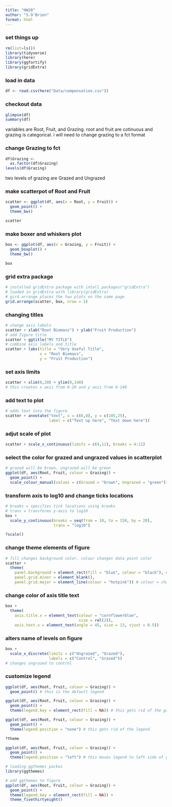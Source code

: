 ```yaml
---
title: "HW28"
author: "S.O'Brien"
format: html
---
```


### set things up

```r
rm(list=ls())
library(tidyverse)
library(here)
library(ggfortify)
library(gridExtra)
```

### load in data

```r
df <- read.csv(here("Data/compensation.csv"))
```

### checkout data

```r
glimpse(df)
summary(df)
```
variables are Root, Fruit, and Grazing. root and fruit are cotinuous and grazing is categorical. i will need to change grazing to a fct format

### change Grazing to fct

```r
df$Grazing <- 
  as.factor(df$Grazing)
levels(df$Grazing)
```

two levels of grazing are Grazed and Ungrazed 

### make scatterpot of Root and Fruit

```r
scatter <- ggplot(df, aes(x = Root, y = Fruit)) +
  geom_point() +
  theme_bw()

scatter
```

### make boxer and whiskers plot

```r
box <- ggplot(df, aes(x = Grazing, y = Fruit)) +
  geom_boxplot() +
  theme_bw()

box
```

### grid extra package

```r
# installed gridExtra package with intall.packages("gridExtra")
# loaded in gridExtra with library(gridExtra)
# gird.arrange places the two plots on the same page
grid.arrange(scatter, box, nrow = 1)
```

### changing titles

```r
# change axis labels 
scatter + xlab("Root Biomass") + ylab("Fruit Production")
# add figure title
scatter + ggtitle("MY TITLE")
# combine axis labels and title
scatter + labs(title = "Very Useful Title",
               x = "Root Biomass",
               y = "Fruit Production")
```

### set axis limits 

```r
scatter + xlim(0,20) + ylim(0,140)
# this creates x axis from 0-20 and y axis from 0-140
```

### add text to plot

```r
# adds text into the figure
scatter + annotate("text", x = c(6,8), y = c(105,25),
                   label = c("Text up here", "Text down here"))
```

### adjut scale of plot

```r
scatter + scale_x_continuous(limits = c(4,11), breaks = 4:11)
```

### select the color for grazed and ungrazed values in scatterplot 

```r
# grazed will be brown, ungrazed will be green
ggplot(df, aes(Root, Fruit, colour = Grazing)) +
  geom_point() +
  scale_colour_manual(values = c(Grazed = "brown", Ungrazed = "green"))
```

### transform axis to log10 and change ticks locations

```r
# breaks = specifies tick locations using breaks
# trans = transforms y-axis to log10
box +
  scale_y_continuous(breaks = seq(from = 10, to = 150, by = 20),
                     trans = "log10")

?scale()
```

### change theme elements of figure

```r
# fill changes background color, colour changes data point color
scatter +
  theme(
    panel.background = element_rect(fill = "blue", colour = "black"), # fill =  changes background color, colour = changes data point color
    panel.grid.minor = element_blank(),
    panel.grid.major = element_line(colour = "hotpink")) # colour = changes color of major grid lines 
```

### change color of axis title text 

```r
box +
  theme(
    axis.title.x = element_text(colour = "cornflowerblue",
                                size = rel(2)),
    axis.text.x = element_text(angle = 45, size = 13, vjust = 0.5))
```

### alters name of levels on figure

```r
box +
  scale_x_discrete(limits = c("Ungrazed", "Grazed"),
                   labels = c("Control", "Grazed"))
# changes ungrazed to control 
```

### customize legend

```r
ggplot(df, aes(Root, Fruit, colour = Grazing)) +
  geom_point() # this is the default legend

ggplot(df, aes(Root, Fruit, colour = Grazing)) +
  geom_point() +
  theme(legend.key = element_rect(fill = NA)) # this gets rid of the grey box surrounding the legend

ggplot(df, aes(Root, Fruit, colour = Grazing)) +
  geom_point() +
  theme(legend.position = "none") # this gets rid of the legend 

?theme

ggplot(df, aes(Root, Fruit, colour = Grazing)) +
  geom_point() +
  theme(legend.position = "left") # this moves legend to left side of graph

# loading ggthemes packes
library(ggthemes)

# add ggthemes to figure
ggplot(df, aes(Root, Fruit, colour = Grazing)) +
  geom_point() +
  theme(legend.key = element_rect(fill = NA)) +
  theme_fivethirtyeight()
```

